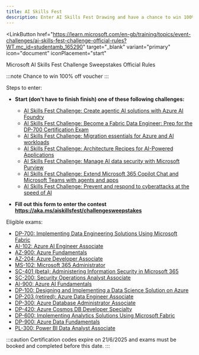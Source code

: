 ```yaml
---
title: AI Skills Fest
description: Enter AI Skills Fest Drawing and have a chance to win 100% off exam voucher for selected exams
---
```


<LinkButton
  href="https://learn.microsoft.com/en-gb/training/topics/event-challenges/ai-skills-fest-challenge-official-rules?WT.mc_id=studentamb_165290" target="_blank"
  variant="primary"
  icon="document"
  iconPlacement="start"
>
  Microsoft AI Skills Fest Challenge Sweepstakes Official Rules
</LinkButton>

:::note
Chance to win 100% off voucher
:::

Steps to enter:
- **Start (don't have to finish finish) one of these following challenges:**
  - [AI Skills Fest Challenge: Create agentic AI solutions with Azure AI Foundry](https://aka.ms/aiskillsfest/azureaifoundrychallenge?WT.mc_id=studentamb_165290)
  - [AI Skills Fest Challenge: Become a Fabric Data Engineer: Prep for the DP-700 Certification Exam](https://aka.ms/aiskillsfest/fabricchallenge?WT.mc_id=studentamb_165290)
  - [AI Skills Fest Challenge: Migration essentials for Azure and AI workloads](https://aka.ms/aiskillsfest/azuremigrationchallenge?WT.mc_id=studentamb_165290)
  - [AI Skills Fest Challenge: Architecture Recipes for AI-Powered Applications](https://aka.ms/aiskillsfest/azureaiserviceschallenge?WT.mc_id=studentamb_165290)
  - [AI Skills Fest Challenge: Manage AI data security with Microsoft Purview](https://aka.ms/aiskillsfest/datasecuritychallenge?WT.mc_id=studentamb_165290)
  - [AI Skills Fest Challenge: Extend Microsoft 365 Copilot Chat and Microsoft Teams with agents and apps](https://aka.ms/aiskillsfest/teamscopilotchallenge?WT.mc_id=studentamb_165290)
  - [AI Skills Fest Challenge: Prevent and respond to cyberattacks at the speed of AI](https://aka.ms/aiskillsfest/securitycopilotchallenge?WT.mc_id=studentamb_165290)

- **Fill out this form to enter the contest https://aka.ms/aiskillsfest/challengesweepstakes**

Eligible exams: 

- [DP-700: Implementing Data Engineering Solutions Using Microsoft Fabric](https://learn.microsoft.com/en-us/credentials/certifications/fabric-data-engineer-associate/?WT.mc_id=studentamb_165290)
- [AI-102: Azure AI Engineer Associate](https://learn.microsoft.com/en-us/certifications/azure-ai-engineer/?WT.mc_id=studentamb_165290)
- [AZ-900: Azure Fundamentals](https://learn.microsoft.com/en-us/certifications/azure-fundamentals/?WT.mc_id=studentamb_165290)
- [AZ-204: Azure Developer Associate](https://learn.microsoft.com/en-us/certifications/azure-developer/?WT.mc_id=studentamb_165290)
- [MS-102: Microsoft 365 Administrator](https://learn.microsoft.com/en-us/certifications/exams/ms-102/?WT.mc_id=studentamb_165290)
- [SC-401 (beta): Administering Information Security in Microsoft 365](https://learn.microsoft.com/en-us/credentials/certifications/information-security-administrator/?WT.mc_id=studentamb_165290)
- [SC-200: Security Operations Analyst Associate](https://learn.microsoft.com/en-us/certifications/security-operations-analyst/?WT.mc_id=studentamb_165290)
- [AI-900: Azure AI Fundamentals](https://learn.microsoft.com/en-us/certifications/azure-ai-fundamentals/?WT.mc_id=studentamb_165290)
- [DP-100: Designing and Implementing a Data Science Solution on Azure](https://learn.microsoft.com/en-us/certifications/azure-data-scientist/?WT.mc_id=studentamb_165290)
- [DP-203 (retired): Azure Data Engineer Associate](https://learn.microsoft.com/en-us/certifications/azure-data-engineer/?WT.mc_id=studentamb_165290)
- [DP-300: Azure Database Administrator Associate](https://learn.microsoft.com/en-us/certifications/azure-database-administrator-associate/?WT.mc_id=studentamb_165290)
- [DP-420: Azure Cosmos DB Developer Specialty](https://learn.microsoft.com/en-us/certifications/azure-cosmos-db-developer-specialty/?WT.mc_id=studentamb_165290)
- [DP-600: Implementing Analytics Solutions Using Microsoft Fabric](https://learn.microsoft.com/en-us/certifications/azure-data-engineer/?WT.mc_id=studentamb_165290)
- [DP-900: Azure Data Fundamentals](https://learn.microsoft.com/en-us/certifications/azure-data-fundamentals/?WT.mc_id=studentamb_165290)
- [PL-300: Power BI Data Analyst Associate](https://learn.microsoft.com/en-us/certifications/power-bi-data-analyst-associate/?WT.mc_id=studentamb_165290)

:::caution
Certification codes expire on 21/6/2025 and exams must be booked and completed before this date.
:::
